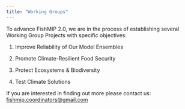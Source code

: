 ```yaml
---
title: "Working Groups"
---
```


To advance FishMIP 2.0, we are in the process of establishing several Working Group Projects with specific objectives:

1)  Improve Reliability of Our Model Ensembles

2)  Promote Climate-Resilient Food Security

3)  Protect Ecosystems & Biodiversity

4)  Test Climate Solutions

If you are interested in finding out more please contact us: [fishmip.coordinators\@gmail.com](mailto:fishmip.coordinators@gmail.com){.email-link}
